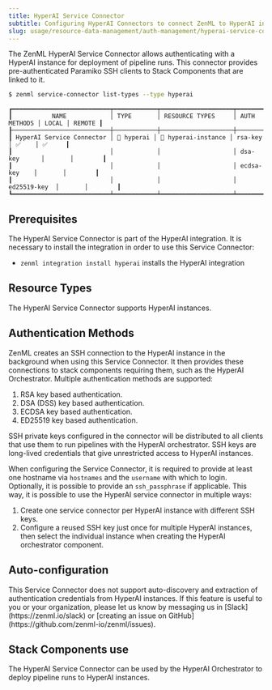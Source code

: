 ---
title: HyperAI Service Connector
subtitle: Configuring HyperAI Connectors to connect ZenML to HyperAI instances.
slug: usage/resource-data-management/auth-management/hyperai-service-connector
---


The ZenML HyperAI Service Connector allows authenticating with a HyperAI instance for deployment of pipeline runs. This connector provides pre-authenticated Paramiko SSH clients to Stack Components that are linked to it.

```bash
$ zenml service-connector list-types --type hyperai
```

```
┏━━━━━━━━━━━━━━━━━━━━━━━━━━━┯━━━━━━━━━━━━┯━━━━━━━━━━━━━━━━━━━━┯━━━━━━━━━━━━━━┯━━━━━━━┯━━━━━━━━┓
┃           NAME            │ TYPE       │ RESOURCE TYPES     │ AUTH METHODS │ LOCAL │ REMOTE ┃
┠───────────────────────────┼────────────┼────────────────────┼──────────────┼───────┼────────┨
┃ HyperAI Service Connector │ 🤖 hyperai │ 🤖 hyperai-instance │ rsa-key      │ ✅    │ ✅     ┃
┃                           │            │                    │ dsa-key      │       │        ┃
┃                           │            │                    │ ecdsa-key    │       │        ┃
┃                           │            │                    │ ed25519-key  │       │        ┃
┗━━━━━━━━━━━━━━━━━━━━━━━━━━━┷━━━━━━━━━━━━┷━━━━━━━━━━━━━━━━━━━━┷━━━━━━━━━━━━━━┷━━━━━━━┷━━━━━━━━┛
```

## Prerequisites

The HyperAI Service Connector is part of the HyperAI integration. It is necessary to install the integration in order to use this Service Connector:

* `zenml integration install hyperai` installs the HyperAI integration

## Resource Types

The HyperAI Service Connector supports HyperAI instances.

## Authentication Methods

ZenML creates an SSH connection to the HyperAI instance in the background when using this Service Connector. It then provides these connections to stack components requiring them, such as the HyperAI Orchestrator. Multiple authentication methods are supported:

1. RSA key based authentication.
2. DSA (DSS) key based authentication.
3. ECDSA key based authentication.
4. ED25519 key based authentication.

<Note>
  SSH private keys configured in the connector will be distributed to all clients that use them to run pipelines with the HyperAI orchestrator. SSH keys are long-lived credentials that give unrestricted access to HyperAI instances.
</Note>

When configuring the Service Connector, it is required to provide at least one hostname via `hostnames` and the `username` with which to login. Optionally, it is possible to provide an `ssh_passphrase` if applicable. This way, it is possible to use the HyperAI service connector in multiple ways:

1. Create one service connector per HyperAI instance with different SSH keys.
2. Configure a reused SSH key just once for multiple HyperAI instances, then select the individual instance when creating the HyperAI orchestrator component.

## Auto-configuration

<Info>
  This Service Connector does not support auto-discovery and extraction of authentication credentials from HyperAI instances. If this feature is useful to you or your organization, please let us know by messaging us in [Slack](https://zenml.io/slack) or [creating an issue on GitHub](https://github.com/zenml-io/zenml/issues).
</Info>

## Stack Components use

The HyperAI Service Connector can be used by the HyperAI Orchestrator to deploy pipeline runs to HyperAI instances.
